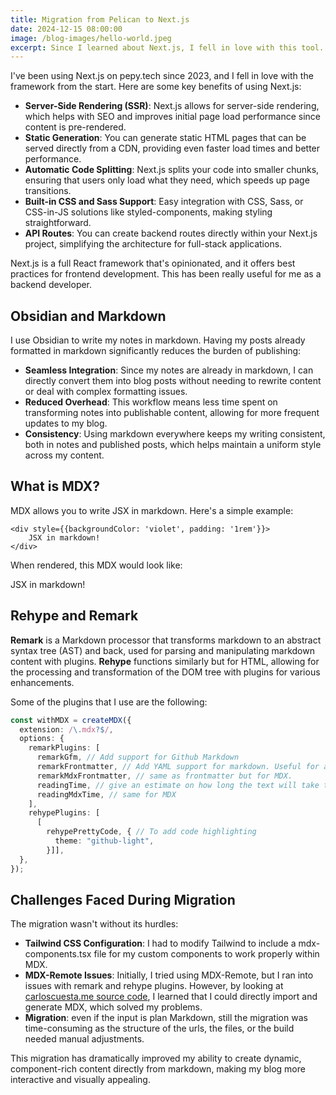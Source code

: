 ```yaml
---
title: Migration from Pelican to Next.js
date: 2024-12-15 08:00:00
image: /blog-images/hello-world.jpeg
excerpt: Since I learned about Next.js, I fell in love with this tool. I like the features and the opinionated framework it provides. Migration from Pelican to Next.js
---
```


I've been using Next.js on pepy.tech since 2023, and I fell in love with the framework from the start. Here are some key benefits of using Next.js:

* **Server-Side Rendering (SSR)**: Next.js allows for server-side rendering, which helps with SEO and improves initial page load performance since content is pre-rendered.
* **Static Generation**: You can generate static HTML pages that can be served directly from a CDN, providing even faster load times and better performance.
* **Automatic Code Splitting**: Next.js splits your code into smaller chunks, ensuring that users only load what they need, which speeds up page transitions.
* **Built-in CSS and Sass Support**: Easy integration with CSS, Sass, or CSS-in-JS solutions like styled-components, making styling straightforward.
* **API Routes**: You can create backend routes directly within your Next.js project, simplifying the architecture for full-stack applications.

Next.js is a full React framework that's opinionated, and it offers best practices for frontend development. This has been really useful for me as a backend developer.

## Obsidian and Markdown

I use Obsidian to write my notes in markdown. Having my posts already formatted in markdown significantly reduces the burden of publishing:

* **Seamless Integration**: Since my notes are already in markdown, I can directly convert them into blog posts without needing to rewrite content or deal with complex formatting issues.
* **Reduced Overhead**: This workflow means less time spent on transforming notes into publishable content, allowing for more frequent updates to my blog.
* **Consistency**: Using markdown everywhere keeps my writing consistent, both in notes and published posts, which helps maintain a uniform style across my content.

## What is MDX?

MDX allows you to write JSX in markdown. Here's a simple example:

```mdx
<div style={{backgroundColor: 'violet', padding: '1rem'}}>
    JSX in markdown!
</div>
```

When rendered, this MDX would look like:

<div style={{backgroundColor: 'violet', padding: '1rem'}}>
    JSX in markdown!
</div>


## Rehype and Remark

**Remark** is a Markdown processor that transforms markdown to an abstract syntax tree (AST) and back, used for parsing and manipulating markdown content with plugins.
**Rehype** functions similarly but for HTML, allowing for the processing and transformation of the DOM tree with plugins for various enhancements.

Some of the plugins that I use are the following:

```ts
const withMDX = createMDX({
  extension: /\.mdx?$/,
  options: {
    remarkPlugins: [
      remarkGfm, // Add support for Github Markdown
      remarkFrontmatter, // Add YAML support for markdown. Useful for adding extra information like title or the main image.
      remarkMdxFrontmatter, // same as frontmatter but for MDX.
      readingTime, // give an estimate on how long the text will take to read
      readingMdxTime, // same for MDX
    ],
    rehypePlugins: [
      [
        rehypePrettyCode, { // To add code highlighting
          theme: "github-light",
        }]],
  },
});
```

## Challenges Faced During Migration

The migration wasn't without its hurdles:

* **Tailwind CSS Configuration**: I had to modify Tailwind to include a mdx-components.tsx file for my custom components to work properly within MDX.
* **MDX-Remote Issues**: Initially, I tried using MDX-Remote, but I ran into issues with remark and rehype plugins. However, by looking at [carloscuesta.me source code](https://github.com/carloscuesta/carloscuesta.me/blob/master/src/utils/api/blog/index.ts), I learned that I could directly import and generate MDX, which solved my problems.
* **Migration**: even if the input is plan Markdown, still the migration was time-consuming as the structure of the urls, the files, or the build needed manual adjustments.

This migration has dramatically improved my ability to create dynamic, component-rich content directly from markdown, making my blog more interactive and visually appealing.
